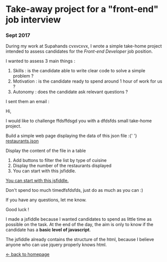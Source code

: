 


# Take-away project for a "front-end" job interview

### Sept 2017

During my work at Supahands cvxvcxvx, I wrote a simple take-home project
intended to assess candidates for the _Front-end Developer_ job
position.

I wanted to assess 3 main things :

<Card>
  <ol>
    <li>
      Skills : is the candidate able to write clear code to solve a simple
      problem ?
    </li>
    <li>
      Motivation : is the candidate ready to spend around 1 hour of work for us
      ?
    </li>
    <li>Autonomy : does the candidate ask relevant questions ?</li>
  </ol>
</Card>

I sent them an email :

<Card>
  <p>Hi,</p>
  <p>I would like to challenge ffdsffdsgd you with a dfdsfds small take-home project.</p>
  <p>
    Build a simple web page displaying the data of this json file :{' '}
    <A newtab href="/static/articles/restaurants.json">
      restaurants.json
    </A>
  </p>
  <p>Display the content of the file in a table</p>
  <ol>
    <li>Add buttons to filter the list by type of cuisine</li>
    <li>Display the number of the restaurants displayed</li>
    <li>You can start with this jsfiddle.</li>
  </ol>
  <p>
    <A newtab href="https://jsfiddle.net/Lvu938b4/">
      You can start with this jsfiddle.
    </A>
  </p>
  <p>Don't spend too much timedfsfdsfds, just do as much as you can :)</p>
  <p>If you have any questions, let me know.</p>
  <p>Good luck !</p>
</Card>

I made a jsfiddle because I wanted candidates to spend as little time
as possible on the task. At the end of the day, the aim is only to
know if the candidate has a **basic level of javascript**.

The jsfiddle already contains the structure of the html, because I
believe anyone who can use jquery properly knows html.

<JSFiddle id="Lvu938b4" />

[← back to homepage](/)
